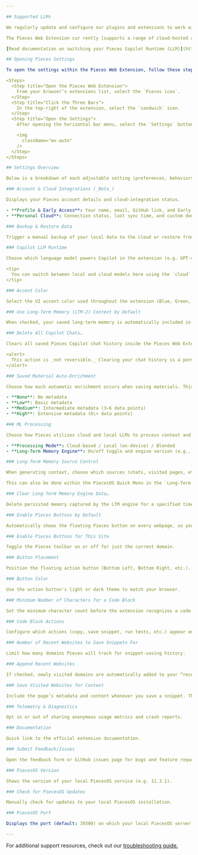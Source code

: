 ```yaml
---

## Supported LLMs

We regularly update and configure our plugins and extensions to work with the latest LLMs.

The Pieces Web Extension cur rently [supports a range of cloud-hosted and local LLMs](https://docs.pieces.app/products/large-language-models) from your favorite providers, such as Anthropic, Google, OpenAI, Microsoft, and more.

[Read documentation on switching your Pieces Copilot Runtime (LLM)](https://docs.pieces.app/products/web-extension/copilot/llm-settings#how-to-configure-your-llm-runtime) utilized by the Pieces Web Extension.

## Opening Pieces Settings

To open the settings within the Pieces Web Extension, follow these steps:

<Steps>
  <Step title="Open the Pieces Web Extension">
    From your browser’s extensions list, select the `Pieces icon`.
  </Step>
  <Step title="Click the Three Bars">
    In the top-right of the extension, select the `sandwich` icon.
  </Step>
  <Step title="Open the Settings">
    After opening the horizontal bar menu, select the `Settings` button. This will open the available settings for the Pieces Web Extension.

    <img
      className="mx-auto"
    />
  </Step>
</Steps>

## Settings Overview

Below is a breakdown of each adjustable setting (preferences, behaviors, views, etc.) available in the Pieces Web Extension, updated according to the latest features.

### Account & Cloud Integrations (_Beta_)

Displays your Pieces account details and cloud‑integration status.

- **Profile & Early Access**: Your name, email, GitHub link, and Early Access enrollment
- **Personal Cloud**: Connection status, last sync time, and custom domain (e.g., `nolanworksat.pieces.cloud`)

### Backup & Restore Data

Trigger a manual backup of your local data to the cloud or restore from a snapshot.

### Copilot LLM Runtime

Choose which language model powers Copilot in the extension (e.g. GPT‑4o Mini, GPT‑4o).

<tip>
  You can switch between local and cloud models here using the `cloud` and `desktop` icons.
</tip>

### Accent Color

Select the UI accent color used throughout the extension (Blue, Green, Purple, etc.).

### Use Long‑Term Memory (LTM-2) Context by Default

When checked, your saved long‑term memory is automatically included in every Pieces Copilot query without needing to re-enable LTM chat-by-chat.

### Delete All Copilot Chats…

Clears all saved Pieces Copilot chat history inside the Pieces Web Extension.

<alert>
  This action is _not reversible._ Clearing your chat history is a permanent action.
</alert>

### Saved Material Auto‑Enrichment

Choose how much automatic enrichment occurs when saving materials. This can be beneficial for speed and performance on older systems, or if you’re utilizing local-only LLMs.

- **None**: No metadata
- **Low**: Basic metadata
- **Medium**: Intermediate metadata (3–6 data points)
- **High**: Extensive metadata (6\+ data points)

### ML Processing

Choose how Pieces utilizes cloud and local LLMs to process context and power other Pieces features.

- **Processing Mode**: Cloud‑based / Local (on‑device) / Blended
- **Long‑Term Memory Engine**: On/off toggle and engine version (e.g., LTM‑2)

### Long‑Term Memory Source Control

When generating context, choose which sources (chats, visited pages, etc.) the LTM-2 engine draws context from.

This can also be done within the PiecesOS Quick Menu in the `Long-Term Memory Engine Access Control` panel.

### Clear Long‑Term Memory Engine Data…

Delete persisted memory captured by the LTM engine for a specified time range.

### Enable Pieces Buttons by Default

Automatically shows the floating Pieces button on every webpage, so your extension is always running.

### Enable Pieces Buttons for This Site

Toggle the Pieces toolbar on or off for just the current domain.

### Button Placement

Position the floating action button (Bottom Left, Bottom Right, etc.).

### Button Color

Use the action button's light or dark theme to match your browser.

### Minimum Number of Characters for a Code Block

Set the minimum character count before the extension recognizes a code block. This is helpful for blacklisting short, one-line code elements, like terminal commands.

### Code Block Actions

Configure which actions (copy, save snippet, run tests, etc.) appear on detected code blocks.

### Number of Recent Websites to Save Snippets For

Limit how many domains Pieces will track for snippet‑saving history.

### Append Recent Websites

If checked, newly visited domains are automatically added to your “recent websites” list.

### Save Visited Websites for Context

Include the page’s metadata and content whenever you save a snippet. These websites can then be referenced and added as context to future Pieces Copilot chats.

### Telemetry & Diagnostics

Opt in or out of sharing anonymous usage metrics and crash reports.

### Documentation

Quick link to the official extension documentation.

### Submit Feedback/Issues

Open the feedback form or GitHub issues page for bugs and feature requests.

### PiecesOS Version

Shows the version of your local PiecesOS service (e.g. 11.3.1).

### Check for PiecesOS Updates

Manually check for updates to your local PiecesOS installation.

### PiecesOS Port

Displays the port (default: 39300) on which your local PiecesOS server is actively listening & posting requests to.

---
```


For additional support resources, check out our [troubleshooting guide.](https://docs.pieces.app/products/web-extension/troubleshooting)